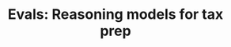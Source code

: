 ---
title: 'Evals: Reasoning models for tax prep'
url: "https://github.com/quotient-ai/quotient-docs/blob/main/cookbooks/evaluating-reasoning-models-tax-prep-using-quotient-sdk.ipynb"
---